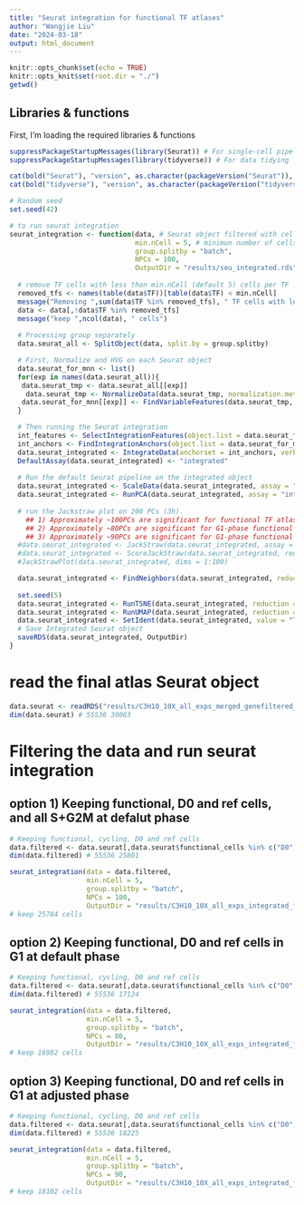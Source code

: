 ```yaml
---
title: "Seurat integration for functional TF atlases"
author: "Wangjie Liu"
date: "2024-03-18"
output: html_document
---
```


```r
knitr::opts_chunk$set(echo = TRUE)
knitr::opts_knit$set(root.dir = "./")
getwd()
```

## Libraries & functions

First, I'm loading the required libraries & functions

```r
suppressPackageStartupMessages(library(Seurat)) # For single-cell pipeline
suppressPackageStartupMessages(library(tidyverse)) # For data tidying

cat(bold("Seurat"), "version", as.character(packageVersion("Seurat")), "\n")
cat(bold("tidyverse"), "version", as.character(packageVersion("tidyverse")), "\n")

# Random seed
set.seed(42)

# to run seurat integration
seurat_integration <- function(data, # Seurat object filtered with cells of interest
                               min.nCell = 5, # minimun number of cells per TF
                               group.splitby = "batch",
                               NPCs = 100,
                               OutputDir = "results/seu_integrated.rds"){
  
  # remove TF cells with less than min.nCell (default 5) cells per TF
  removed_tfs <- names(table(data$TF))[table(data$TF) < min.nCell]
  message("Removing ",sum(data$TF %in% removed_tfs), " TF cells with less than 5 cells / TF: ", paste0("[", paste0(removed_tfs, collapse = ", "), "]"))
  data <- data[,!data$TF %in% removed_tfs]
  message("keep ",ncol(data), " cells")
  
  # Processing group separately 
  data.seurat_all <- SplitObject(data, split.by = group.splitby)

  # First, Normalize and HVG on each Seurat object
  data.seurat_for_mnn <- list()
  for(exp in names(data.seurat_all)){
   data.seurat_tmp <- data.seurat_all[[exp]]
    data.seurat_tmp <- NormalizeData(data.seurat_tmp, normalization.method = "LogNormalize", scale.factor = 10000, verbose = F)
   data.seurat_for_mnn[[exp]] <- FindVariableFeatures(data.seurat_tmp, selection.method = "vst", nfeatures = 2000, verbose = F)
  }

  # Then running the Seurat integration
  int_features <- SelectIntegrationFeatures(object.list = data.seurat_for_mnn, verbose = F)
  int_anchors <- FindIntegrationAnchors(object.list = data.seurat_for_mnn, anchor.features = int_features, verbose = F)
  data.seurat_integrated <- IntegrateData(anchorset = int_anchors, verbose = F)
  DefaultAssay(data.seurat_integrated) <- "integrated"
  
  # Run the default Seurat pipeline on the integrated object
  data.seurat_integrated <- ScaleData(data.seurat_integrated, assay = "integrated", verbose = F)
  data.seurat_integrated <- RunPCA(data.seurat_integrated, assay = "integrated", npcs = NPCs, verbose = F)
  
  # run the Jackstraw plot on 200 PCs (3h). 
    ## 1) Approximately ~100PCs are significant for functional TF atlas with all cycling cells, D0 and ref cells (default phase)
    ## 2) Approximately ~80PCs are significant for G1-phase functional TF atlas with D0 and ref cells (default phase)
    ## 3) Approximately ~90PCs are significant for G1-phase functional TF atlas with D0 and ref cells (adjusted phase)
  #data.seurat_integrated <- JackStraw(data.seurat_integrated, assay = "integrated", reduction = "pca", dims = 200) # 1h
  #data.seurat_integrated <- ScoreJackStraw(data.seurat_integrated, reduction = "pca", dims = 1:200)
  #JackStrawPlot(data.seurat_integrated, dims = 1:100)

  data.seurat_integrated <- FindNeighbors(data.seurat_integrated, reduction = "pca", dims = 1:NPCs)
  
  set.seed(5)
  data.seurat_integrated <- RunTSNE(data.seurat_integrated, reduction = "pca", dims = 1:NPCs)
  data.seurat_integrated <- RunUMAP(data.seurat_integrated, reduction = "pca", dims = 1:NPCs)
  data.seurat_integrated <- SetIdent(data.seurat_integrated, value = "TF")
  # Save Integrated Seurat object
  saveRDS(data.seurat_integrated, OutputDir)
}
```

# read the final atlas Seurat object
```r
data.seurat <- readRDS("results/C3H10_10X_all_exps_merged_genefiltered_integrated_functional.rds")
dim(data.seurat) # 55536 39063
```

# Filtering the data and run seurat integration

## option 1) Keeping functional, D0 and ref cells, and all S+G2M at defalut phase

```r
# Keeping functional, cycling, D0 and ref cells
data.filtered <- data.seurat[,data.seurat$functional_cells %in% c("D0", "Adipo_ref", "Myo_ref", "TRUE") | data.seurat$Phase %in% c("G2M", "S")]
dim(data.filtered) # 55536 25801

seurat_integration(data = data.filtered,
                   min.nCell = 5,
                   group.splitby = "batch",
                   NPCs = 100,
                   OutputDir = "results/C3H10_10X_all_exps_integrated_functional_TF_atlas_cycling_Phase.rds")
# keep 25784 cells
```

## option 2) Keeping functional, D0 and ref cells in G1 at default phase

```r
# Keeping functional, cycling, D0 and ref cells
data.filtered <- data.seurat[,data.seurat$functional_cells %in% c("D0", "Adipo_ref", "Myo_ref", "TRUE") & data.seurat$Phase == "G1"]
dim(data.filtered) # 55536 17124

seurat_integration(data = data.filtered,
                   min.nCell = 5,
                   group.splitby = "batch",
                   NPCs = 80,
                   OutputDir = "results/C3H10_10X_all_exps_integrated_functional_TF_atlas_G1_Phase.rds")
# keep 16982 cells 
```

## option 3) Keeping functional, D0 and ref cells in G1 at adjusted phase

```r
# Keeping functional, cycling, D0 and ref cells
data.filtered <- data.seurat[,data.seurat$functional_cells %in% c("D0", "Adipo_ref", "Myo_ref", "TRUE") & data.seurat$Phase_corrected == "G1"]
dim(data.filtered) # 55536 18225 

seurat_integration(data = data.filtered,
                   min.nCell = 5,
                   group.splitby = "batch",
                   NPCs = 90,
                   OutputDir = "results/C3H10_10X_all_exps_integrated_functional_TF_atlas_G1_Phase_corrected.rds")
# keep 18102 cells
```

